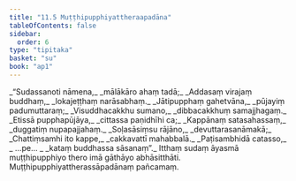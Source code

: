 ```yaml
---
title: "11.5 Muṭṭhipupphiyattheraapadāna"
tableOfContents: false
sidebar:
  order: 6
type: "tipitaka"
basket: "su"
book: "ap1"
---
```



<DynamicBreadcrumb />

<Division number="24" book="ap1">

<Paragraph number="1883" type="verses" book="ap1">
_“Sudassanoti nāmena,_  
_mālākāro ahaṃ tadā;_  
_Addasaṃ virajaṃ buddhaṃ,_  
_lokajeṭṭhaṃ narāsabhaṃ._  

</Paragraph>

</Division>
<Division number="25" book="ap1">

<Paragraph number="1884" type="verses" book="ap1">
_Jātipupphaṃ gahetvāna,_  
_pūjayiṃ padumuttaraṃ;_  
_Visuddhacakkhu sumano,_  
_dibbacakkhuṃ samajjhagaṃ._  

</Paragraph>

</Division>
<Division number="26" book="ap1">

<Paragraph number="1885" type="verses" book="ap1">
_Etissā pupphapūjāya,_  
_cittassa paṇidhīhi ca;_  
_Kappānaṃ satasahassaṃ,_  
_duggatiṃ nupapajjahaṃ._  

</Paragraph>

</Division>
<Division number="27" book="ap1">

<Paragraph number="1886" type="verses" book="ap1">
_Soḷasāsiṃsu rājāno,_  
_devuttarasanāmakā;_  
_Chattiṃsamhi ito kappe,_  
_cakkavattī mahabbalā._  

</Paragraph>

</Division>
<Division number="28" book="ap1">

<Paragraph number="1887" type="verses" book="ap1">
_Paṭisambhidā catasso,_  
_ …pe… _  
_kataṃ buddhassa sāsanaṃ”._  

</Paragraph>

<Paragraph number="1888" book="ap1">
Itthaṃ sudaṃ āyasmā muṭṭhipupphiyo thero imā gāthāyo abhāsitthāti.

</Paragraph>
</Division>

<Paragraph number="1889" type="center" book="ap1">
Muṭṭhipupphiyattherassāpadānaṃ pañcamaṃ.
</Paragraph>